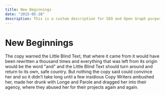 ```yaml
---
title: New Beginnings
date: "2015-05-28"
description: This is a custom description for SEO and Open Graph purposes, rather than the default generated excerpt. Simply add a description field to the frontmatter.
---
```


<ProjectHeader>

# New Beginnings

</ProjectHeader>

<BlogTextContent>

The copy warned the Little Blind Text, that where it came from it would have
been rewritten a thousand times and everything that was left from its origin
would be the word "and" and the Little Blind Text should turn around and return
to its own, safe country. But nothing the copy said could convince her and so it
didn’t take long until a few insidious Copy Writers ambushed her, made her drunk
with Longe and Parole and dragged her into their agency, where they abused her
for their projects again and again.

</BlogTextContent>
